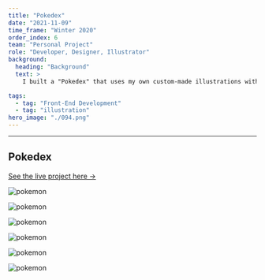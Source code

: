 ```yaml
---
title: "Pokedex"
date: "2021-11-09"
time_frame: "Winter 2020"
order_index: 6
team: "Personal Project"
role: "Developer, Designer, Illustrator"
background:
  heading: "Background"
  text: >
    I built a "Pokedex" that uses my own custom-made illustrations with a parallax effect, and leverages a pokemon data API.

tags:
  - tag: "Front-End Development"
  - tag: "illustration"
hero_image: "./094.png"
---
```


---

<MdxLayout col="8" offset="0">

## Pokedex

<p>
  <a
    className='live-project-link'
    href='http://pokedex.zach.coffee'
    target='_blank'>
    See the live project here &rarr;
  </a>
</p>

</MdxLayout>

<MdxLayout col="6" offset="0">

![pokemon](./002.png)

</MdxLayout>

<MdxLayout col="6" offset="0">

![pokemon](./002-open.png)

</MdxLayout>

<MdxLayout col="6" offset="0">

![pokemon](./045.png)

</MdxLayout>

<MdxLayout col="6" offset="0">

![pokemon](./092.png)

</MdxLayout>

<MdxLayout col="6" offset="0">

![pokemon](./094.png)

</MdxLayout>

<MdxLayout col="6" offset="0">

![pokemon](./121.png)

</MdxLayout>
